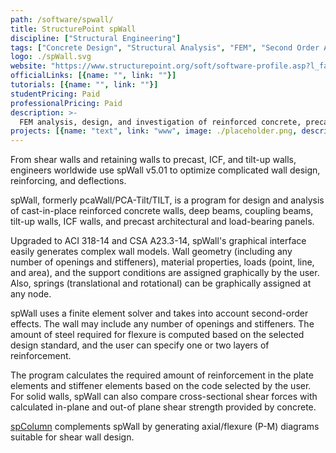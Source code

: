 ```yaml
---
path: /software/spwall/
title: StructurePoint spWall
discipline: ["Structural Engineering"]
tags: ["Concrete Design", "Structural Analysis", "FEM", "Second Order Analysis", "Wall Design", "Panel Design"]
logo: ./spWall.svg
website: "https://www.structurepoint.org/soft/software-profile.asp?l_family_id=56"
officialLinks: [{name: "", link: ""}]
tutorials: [{name: "", link: ""}]
studentPricing: Paid
professionalPricing: Paid
description: >-
  FEM analysis, design, and investigation of reinforced concrete, precast, ICF, tilt-up, retaining, architectural, and shear walls.
projects: [{name: "text", link: "www", image: ./placeholder.png, description: "blah blah"}]
---
```


From shear walls and retaining walls to precast, ICF, and tilt-up walls, engineers worldwide use spWall v5.01 to optimize complicated wall design, reinforcing, and deflections.

spWall, formerly pcaWall/PCA-Tilt/TILT, is a program for design and analysis of cast-in-place reinforced concrete walls, deep beams, coupling beams, tilt-up walls, ICF walls, and precast architectural and load-bearing panels.

Upgraded to ACI 318-14 and CSA A23.3-14, spWall's graphical interface easily generates complex wall models. Wall geometry (including any number of openings and stiffeners), material properties, loads (point, line, and area), and the support conditions are assigned graphically by the user. Also, springs (translational and rotational) can be graphically assigned at any node.

spWall uses a finite element solver and takes into account second-order effects. The wall may include any number of openings and stiffeners. The amount of steel required for flexure is computed based on the selected design standard, and the user can specify one or two layers of reinforcement.

The program calculates the required amount of reinforcement in the plate elements and stiffener elements based on the code selected by the user. For solid walls, spWall can also compare cross-sectional shear forces with calculated in-plane and out-of plane shear strength provided by concrete.

[spColumn](/software/spColumn/) complements spWall by generating axial/flexure (P-M) diagrams suitable for shear wall design.
